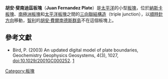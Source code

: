 {{Infobox tectonic plate
| image = File:JuanFernandezPlate.png
| alt = 胡安·斐南迪茲板塊與鄰近板塊
| type = [[板塊列表#微板塊|微板塊]]
| area = {{convert|96,000|km2|sqmi|abbr=off}}<ref>{{Cite web
 | last = Alden
 | first = A.
 | title = Here Are the Sizes of Tectonic or Lithospheric Plates
 | date = 2016
 | publisher = About.com
 | url = http://geology.about.com/library/bl/blplate_size_table.htm
 | access-date = 2016-12-18
 | ref = harv
 | archive-date = 2016-06-05
 | archive-url = https://web.archive.org/web/20160605161523/http://geology.about.com/library/bl/blplate_size_table.htm
 | dead-url = no
 }}</ref>
| move_direction = 順時針方向
| move_speed = {{convert|83|mm|in|abbr=off}}/1年
| geo_features = [[太平洋|太平洋]]
}}

'''胡安·斐南迪茲板塊'''（'''Juan Fernandez Plate'''）是[[太平洋|太平洋]]的小型[[板塊|板塊]]，位於[[納斯卡板塊|納斯卡板塊]]、[[南極洲板塊|南極洲板塊]]和[[太平洋板塊|太平洋板塊]]之間的[[三向聯結構造|三向聯結構造]]（triple junction），以[[順時針方向|順時針方向]]移動，[[智利|智利]]的[[胡安·費爾南德斯群島|胡安·費爾南德斯群島]]不在這個板塊上。

==參考文獻==
{{Reflist}}
* Bird, P. (2003) An updated digital model of plate boundaries, Geochemistry Geophysics Geosystems, 4(3), 1027, doi:10.1029/2001GC000252. [http://peterbird.name/publications/2003_PB2002/2003_PB2002.htm] {{Wayback|url=http://peterbird.name/publications/2003_PB2002/2003_PB2002.htm |date=20180929214657 }}

{{Tectonics-stub}}
{{地球板塊}}
[[Category:板塊|Category:板塊]]
